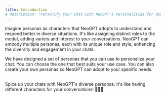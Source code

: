 ```yaml
---
title: Introduction 
# description: "Personify Your Chat with NeoGPT's Personalities for dynamic conversations."
---
```


Imagine personas as characters that NeoGPT adopts to understand and respond better in diverse situations. It's like assigning distinct roles to the model, adding variety and interest to your conversations. NeoGPT can embody multiple personas, each with its unique role and style, enhancing the diversity and engagement in your chats.


We have designed a set of personas that you can use to personalize your chat. You can choose the one that best suits your use case. You can also create your own personas so NeoGPT can adopt to your specific needs.

<br/>


<Card title="Persona Play" icon="user" href="/persona/persona">
    Spice up your chats with NeoGPT's diverse personas. It's like having different characters for your conversations! 👥✨🤖
</Card>

